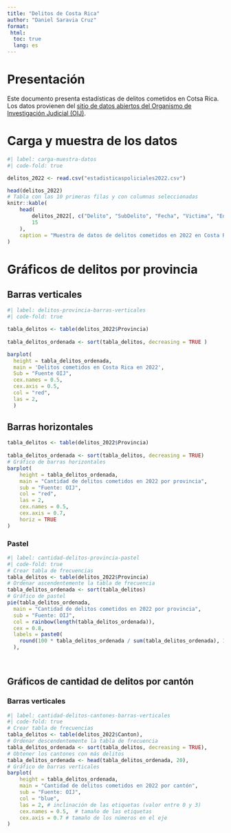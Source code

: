 ---
title: "Delitos de Costa Rica"
author: "Daniel Saravia Cruz"
format: 
 html:
  toc: true
  lang: es
---

# Presentación
Este documento presenta estadísticas de delitos cometidos en Cotsa Rica. Los datos provienen del [sitio de datos abiertos del Organismo de Investigación Judicial (OIJ)](https://sitiooij.poder-judicial.go.cr/index.php/ayuda/servicios-policiales/servicios-a-organizaciones/indice-de-transparencia-del-sector-publico-costarricense/datos-abiertos).

# Carga y muestra de los datos 
```{r}
#| label: carga-muestra-datos
#| code-fold: true

delitos_2022 <- read.csv("estadisticaspoliciales2022.csv")

head(delitos_2022)
# Tabla con las 10 primeras filas y con columnas seleccionadas
knitr::kable(
	head(
		delitos_2022[, c("Delito", "SubDelito", "Fecha", "Victima", "Edad", "Provincia")], 
		15
	),
	caption = "Muestra de datos de delitos cometidos en 2022 en Costa Rica"
)

```
# Gráficos de delitos por provincia

## Barras verticales
```{r}
#| label: delitos-provincia-barras-verticales
#| code-fold: true

tabla_delitos <- table(delitos_2022$Provincia)
 
tabla_delitos_ordenada <- sort(tabla_delitos, decreasing = TRUE )

barplot(
  height = tabla_delitos_ordenada,
  main = 'Delitos cometidos en Costa Rica en 2022',
  Sub = "Fuente OIJ",
  cex.names = 0.5,
  cex.axis = 0.5, 
  col = "red",
  las = 2,
  )


```
## Barras horizontales
```{r}
tabla_delitos <- table(delitos_2022$Provincia)
 
tabla_delitos_ordenada <- sort(tabla_delitos, decreasing = TRUE)
# Gráfico de barras horizontales
barplot(
	height = tabla_delitos_ordenada,
	main = "Cantidad de delitos cometidos en 2022 por provincia", 
	sub = "Fuente: OIJ",
	col = "red",
	las = 2,
	cex.names = 0.5,
	cex.axis = 0.7,
	horiz = TRUE
)
```

### Pastel
```{r}
#| label: cantidad-delitos-provincia-pastel
#| code-fold: true
# Crear tabla de frecuencias
tabla_delitos <- table(delitos_2022$Provincia)
# Ordenar ascendentemente la tabla de frecuencia
tabla_delitos_ordenada <- sort(tabla_delitos)
# Gráfico de pastel
pie(tabla_delitos_ordenada,
  main = "Cantidad de delitos cometidos en 2022 por provincia",
  sub = "Fuente: OIJ",
  col = rainbow(length(tabla_delitos_ordenada)),
  cex = 0.8,
  labels = paste0(
  	round(100 * tabla_delitos_ordenada / sum(tabla_delitos_ordenada), 1), 
  ),
  
 
```


## Gráficos de cantidad de delitos por cantón

### Barras verticales
```{r}
#| label: cantidad-delitos-cantones-barras-verticales
#| code-fold: true
# Crear tabla de frecuencias
tabla_delitos <- table(delitos_2022$Canton),
# Ordenar descendentemente la tabla de frecuencia
tabla_delitos_ordenada <- sort(tabla_delitos, decreasing = TRUE),
# Obtener los cantones con más delitos
tabla_delitos_ordenada <- head(tabla_delitos_ordenada, 20),
# Gráfico de barras verticales
barplot(
	height = tabla_delitos_ordenada,
	main = "Cantidad de delitos cometidos en 2022 por cantón", 
	sub = "Fuente: OIJ",
	col = "blue",
	las = 2, # inclinación de las etiquetas (valor entre 0 y 3)
	cex.names = 0.5,  # tamaño de las etiquetas
	cex.axis = 0.7 # tamaño de los números en el eje 
)
```
